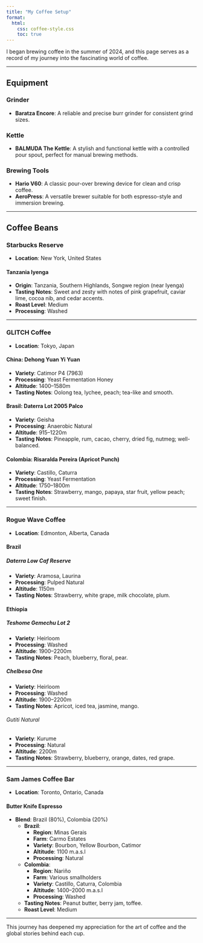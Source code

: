 ```yaml
---
title: "My Coffee Setup"
format:
  html:
    css: coffee-style.css
    toc: true
---
```


I began brewing coffee in the summer of 2024, and this page serves as a record of my journey into the fascinating world of coffee.

---

## Equipment

### Grinder
- **Baratza Encore**: A reliable and precise burr grinder for consistent grind sizes.

### Kettle
- **BALMUDA The Kettle**: A stylish and functional kettle with a controlled pour spout, perfect for manual brewing methods.

### Brewing Tools
- **Hario V60**: A classic pour-over brewing device for clean and crisp coffee.
- **AeroPress**: A versatile brewer suitable for both espresso-style and immersion brewing.

---

## Coffee Beans

### Starbucks Reserve
- **Location**: New York, United States

#### Tanzania Iyenga
- **Origin**: Tanzania, Southern Highlands, Songwe region (near Iyenga)
- **Tasting Notes**: Sweet and zesty with notes of pink grapefruit, caviar lime, cocoa nib, and cedar accents.
- **Roast Level**: Medium
- **Processing**: Washed

---

### GLITCH Coffee
- **Location**: Tokyo, Japan

#### China: Dehong Yuan Yi Yuan
- **Variety**: Catimor P4 (7963)
- **Processing**: Yeast Fermentation Honey
- **Altitude**: 1400–1580m
- **Tasting Notes**: Oolong tea, lychee, peach; tea-like and smooth.

#### Brasil: Daterra Lot 2005 Palco
- **Variety**: Geisha
- **Processing**: Anaerobic Natural
- **Altitude**: 915–1220m
- **Tasting Notes**: Pineapple, rum, cacao, cherry, dried fig, nutmeg; well-balanced.

#### Colombia: Risaralda Pereira (Apricot Punch)
- **Variety**: Castillo, Caturra
- **Processing**: Yeast Fermentation
- **Altitude**: 1750–1800m
- **Tasting Notes**: Strawberry, mango, papaya, star fruit, yellow peach; sweet finish.

---

### Rogue Wave Coffee
- **Location**: Edmonton, Alberta, Canada

#### Brazil
##### Daterra Low Caf Reserve
- **Variety**: Aramosa, Laurina
- **Processing**: Pulped Natural
- **Altitude**: 1150m
- **Tasting Notes**: Strawberry, white grape, milk chocolate, plum.

#### Ethiopia
##### Teshome Gemechu Lot 2
- **Variety**: Heirloom
- **Processing**: Washed
- **Altitude**: 1900–2200m
- **Tasting Notes**: Peach, blueberry, floral, pear.

##### Chelbesa One
  - **Variety**: Heirloom
  - **Processing**: Washed
  - **Altitude**: 1900–2200m
  - **Tasting Notes**: Apricot, iced tea, jasmine, mango.

###### Gutiti Natural
  - **Variety**: Kurume
  - **Processing**: Natural
  - **Altitude**: 2200m
  - **Tasting Notes**: Strawberry, blueberry, orange, dates, red grape.

---

### Sam James Coffee Bar
- **Location**: Toronto, Ontario, Canada

#### Butter Knife Espresso
- **Blend**: Brazil (80%), Colombia (20%)
  - **Brazil**:
    - **Region**: Minas Gerais
    - **Farm**: Carmo Estates
    - **Variety**: Bourbon, Yellow Bourbon, Catimor
    - **Altitude**: 1100 m.a.s.l
    - **Processing**: Natural
  - **Colombia**:
    - **Region**: Nariño
    - **Farm**: Various smallholders
    - **Variety**: Castillo, Caturra, Colombia
    - **Altitude**: 1400–2000 m.a.s.l
    - **Processing**: Washed
  - **Tasting Notes**: Peanut butter, berry jam, toffee.
  - **Roast Level**: Medium

---

This journey has deepened my appreciation for the art of coffee and the global stories behind each cup.
